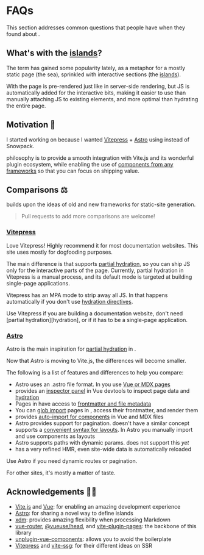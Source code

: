 [Vite.js]: https://vitejs.dev/
[Vue]: https://v3.vuejs.org/
[xdm]: https://github.com/wooorm/xdm
[Astro]: https://docs.astro.build/core-concepts/component-hydration
[Vitepress]: https://vitepress.vuejs.org/
[vite-ssg]: https://github.com/antfu/vite-ssg
[vite-plugin-pages]: https://github.com/hannoeru/vite-plugin-pages
[unplugin-vue-components]: https://github.com/antfu/unplugin-vue-components

[frameworks]: /guide/frameworks
[hydration]: /guide/hydration
[islands]: https://jasonformat.com/islands-architecture/

# FAQs

This section addresses common questions that people have when they found about <Iles/>.

## What's with the [islands]? <Iles noText heading/>

The term has gained some popularity lately, as a metaphor for a mostly static
page (the sea), sprinkled with interactive sections (the [islands]).

With <Iles/> the page is pre-rendered just like in server-side rendering, but JS
is automatically added for the interactive bits, making it easier to use than
manually attaching JS to existing elements, and more optimal than hydrating the
entire page.

## Motivation 🤔

I started working on <Iles/> because I wanted [Vitepress] + [Astro] using <ViteLogo/> instead of Snowpack.

<Iles/> philosophy is to provide a smooth integration with Vite.js and its
wonderful plugin ecosystem, while enabling the use of [components from any frameworks][frameworks] so that you can focus on shipping value.

<Should/>

## Comparisons ⚖️

<Iles/> builds upon the ideas of old and new frameworks for static-site generation.

> Pull requests to add more comparisons are welcome!

### [Vitepress] <ViteLogo/>

Love Vitepress! Highly recommend it for most documentation websites. This site
uses <Iles/> mostly for dogfooding purposes.

The main difference is that <Iles/> supports [partial hydration][hydration], so
you can ship JS only for the interactive parts of the page. Currently, partial
hydration in Vitepress is a manual process, and its default mode is targeted at
building single-page applications.

Vitepress has an MPA mode to strip away all JS. In <Iles/> that happens
automatically if you don't use [hydration directives][hydration].

<Tip>
Use Vitepress if you are building a documentation website, don't need [partial hydration][hydration], or if it has to be a single-page application.
</Tip>

### [Astro] <AstroLogo/>

Astro is the main inspiration for [partial hydration][hydration] in <Iles/>.

Now that Astro is moving to Vite.js, the differences will become smaller.

The following is a list of features and differences to help you compare:

- Astro uses an .astro file format. In <Iles small/> you use [Vue or MDX pages](/guide/development#pages)
- <Iles small/> provides an [inspector panel](https://user-images.githubusercontent.com/1158253/133314267-f0ba784c-ff64-4ee8-b2bf-97ecffc2facd.jpg) in Vue devtools to inspect page data and [hydration](https://user-images.githubusercontent.com/1158253/133314279-1edc22d1-3ffb-414e-b994-212cb316593b.jpg)
- Pages in <Iles small/> have access to [frontmatter and file metadata](/guide/development#using-page-data)
- You can [glob import](/guide/development#glob-imports) pages in <Iles small/>, access their frontmatter, and render them
- <Iles small/> provides [auto-import for components](/guide/development#components) in Vue and MDX files
- Astro provides support for pagination. <Iles small/> doesn't have a similar concept
- <Iles small/> supports a [convenient syntax for layouts](/guide/development#layouts). In Astro you manually import and use components as layouts
- Astro supports paths with dynamic params. <Iles small/> does not support this _yet_
- <Iles small/> has a very refined HMR, even site-wide data is automatically reloaded

<Tip>
Use Astro if you need dynamic routes or pagination.

For other sites, it's mostly a matter of taste.
</Tip>

## Acknowledgements 🙇‍♂️

- [Vite.js] and [Vue]: for enabling an amazing development experience
- [Astro](https://astro.build): for sharing a novel way to define islands
- [xdm]: provides amazing flexibility when processing Markdown
- [vue-router], [@vueuse/head], and [vite-plugin-pages]: the backbone of this library
- [unplugin-vue-components]: allows you to avoid the boilerplate
- [Vitepress] and [vite-ssg]: for their different ideas on SSR

[vue-router]: https://next.router.vuejs.org/
[@vueuse/head]: https://github.com/vueuse/head

<Contact/>
